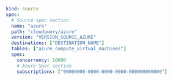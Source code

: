 ```yaml copy
kind: source
spec:
  # Source spec section
  name: "azure"
  path: "cloudquery/azure"
  version: "VERSION_SOURCE_AZURE"
  destinations: ["DESTINATION_NAME"]
  tables: ["azure_compute_virtual_machines"]
  spec:
    concurrency: 10000
    # Azure Spec section
    subscriptions: ["00000000-0000-0000-0000-000000000000"]
```
